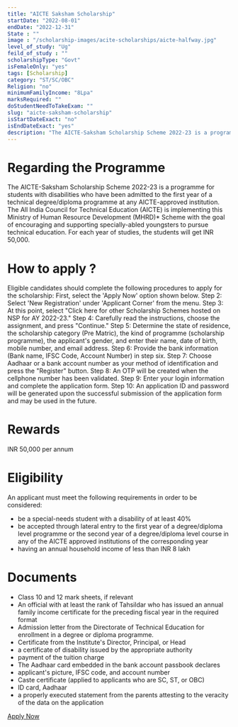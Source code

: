 ```yaml
---
title: "AICTE Saksham Scholarship"
startDate: "2022-08-01"
endDate: "2022-12-31"
State : ""
image : "/scholarship-images/acite-scholarships/aicte-halfway.jpg"
level_of_study: "Ug"
feild_of_study : ""
scholarshipType: "Govt"
isFemaleOnly: "yes"
tags: [Scholarship]
category: "ST/SC/OBC"
Religion: "no"
minimumFamilyIncome: "8Lpa"
marksRequired: ""
doStudentNeedToTakeExam: ""
slug: "aicte-saksham-scholarship"
isStartDateExact: "no"
isEndDateExact: "yes"
description: "The AICTE-Saksham Scholarship Scheme 2022-23 is a programme for students with disabilities who have been admitted to the first year of a technical degree/diploma programme at any AICTE-approved."
---
```


# Regarding the Programme

The AICTE-Saksham Scholarship Scheme 2022-23 is a programme for students with disabilities who have been admitted to the first year of a technical degree/diploma programme at any AICTE-approved institution.
The All India Council for Technical Education (AICTE) is implementing this Ministry of Human Resource Development (MHRD)\* Scheme with the goal of encouraging and supporting specially-abled youngsters to pursue technical education.
For each year of studies, the students will get INR 50,000.

# How to apply ?

Eligible candidates should complete the following procedures to apply for the scholarship:
First, select the 'Apply Now' option shown below.
Step 2: Select 'New Registration' under 'Applicant Corner' from the menu.
Step 3: At this point, select "Click here for other Scholarship Schemes hosted on NSP for AY 2022-23."
Step 4: Carefully read the instructions, choose the assignment, and press "Continue."
Step 5: Determine the state of residence, the scholarship category (Pre Matric), the kind of programme (scholarship programme), the applicant's gender, and enter their name, date of birth, mobile number, and email address.
Step 6: Provide the bank information (Bank name, IFSC Code, Account Number) in step six.
Step 7: Choose Aadhaar or a bank account number as your method of identification and press the "Register" button.
Step 8: An OTP will be created when the cellphone number has been validated.
Step 9: Enter your login information and complete the application form.
Step 10: An application ID and password will be generated upon the successful submission of the application form and may be used in the future.

# Rewards

INR 50,000 per annum

# Eligibility

An applicant must meet the following requirements in order to be considered:

- be a special-needs student with a disability of at least 40%
- be accepted through lateral entry to the first year of a degree/diploma level programme or the second year of a degree/diploma level course in any of the AICTE approved institutions of the corresponding year
- having an annual household income of less than INR 8 lakh

# Documents

- Class 10 and 12 mark sheets, if relevant
- An official with at least the rank of Tahsildar who has issued an annual family income certificate for the preceding fiscal year in the required format
- Admission letter from the Directorate of Technical Education for enrollment in a degree or diploma programme.
- Certificate from the Institute's Director, Principal, or Head
- a certificate of disability issued by the appropriate authority
- payment of the tuition charge
- The Aadhaar card embedded in the bank account passbook declares
- applicant's picture, IFSC code, and account number
- Caste certificate (applied to applicants who are SC, ST, or OBC)
- ID card, Aadhaar
- a properly executed statement from the parents attesting to the veracity of the data on the application

[Apply Now](https://aicte-pragati-saksham-gov.in/)
